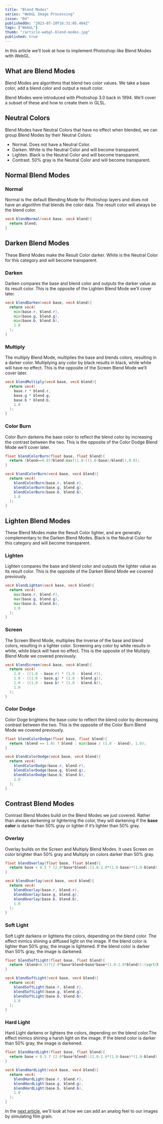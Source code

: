 ```yaml
---
title: "Blend Modes"
series: "WebGL Image Processing"
issue: "04"
publishedOn: "2023-07-10T16:31:05.404Z"
tags: ["WebGL"]
thumb: "/article-webgl-blend-modes.jpg"
published: true
---
```


<WebGLImageProcessingIntro />

In this article we’ll look at how to implement Photoshop-like Blend Modes with WebGL.

## What are Blend Modes

Blend Modes are algorithms that blend two color values. We take a base color, add a blend color and output a result color.  

Blend Modes were introduced with Photoshop 3.0 back in 1994. We’ll cover a subset of these and how to create them in GLSL.

## Neutral Colors

Blend Modes have Neutral Colors that have no effect when blended, we can group Blend Modes by their Neutral Colors:
- Normal. Does not have a Neutral Color.
- Darken. White is the Neutral Color and will become transparent.
- Lighten. Black is the Neutral Color and will become transparent.
- Contrast. 50% gray is the Neutral Color and will become transparent.

## Normal Blend Modes

### Normal

Normal is the default Blending Mode for Photoshop layers and does not have an algorithm that blends the color data. The result color will always be the blend color.

<Dither step="blend-normal" />

```glsl
vec4 blendNormal(vec4 base, vec4 blend){
  return blend;
}
```

## Darken Blend Modes

These Blend Modes make the Result Color darker. White is the Neutral Color for this category and will become transparent.

### Darken

Darken compares the base and blend color and outputs the darker value as its result color. This is the opposite of the Lighten Blend Mode we’ll cover later.

<Dither step="blend-darken" />

```glsl 
vec4 blendDarken(vec4 base, vec4 blend){
  return vec4(
    min(base.r, blend.r),
    min(base.g, blend.g),
    min(base.b, blend.b),
    1.0
  );
}
```

### Multiply

The multiply Blend Mode, multiplies the base and blends colors, resulting in a darker color. Multiplying any color by black results in black, while white will have no effect. This is the opposite of the Screen Blend Mode we’ll cover later.

<Dither step="blend-multiply" />

```glsl 
vec4 blendMultiply(vec4 base, vec4 blend){
  return vec4(
    base.r * blend.r,
    base.g * blend.g,
    base.b * blend.b,
    1.0
  );
}
```

### Color Burn

Color Burn darkens the base color to reflect the blend color by increasing the contrast between the two. This is the opposite of the Color Dodge Blend Mode we’ll cover later.

<Dither step="blend-color-burn" />

```glsl 
float blendColorBurn(float base, float blend){
  return (blend==0.0)?blend:max((1.0-((1.0-base)/blend)),0.0);
}

vec4 blendColorBurn(vec4 base, vec4 blend){
  return vec4(
    blendColorBurn(base.r, blend.r),
    blendColorBurn(base.g, blend.g),
    blendColorBurn(base.b, blend.b),
    1.0
  );
}
```

## Lighten Blend Modes

These Blend Modes make the Result Color lighter, and are generally complementary to the Darken Blend Modes. Black is the Neutral Color for this category and will become transparent.

### Lighten

Lighten compares the base and blend color and outputs the lighter value as its result color. This is the opposite of the Darken Blend Mode we covered previously.

<Dither step="blend-lighten" />

```glsl 
vec4 blendLighten(vec4 base, vec4 blend){
  return vec4(
    max(base.r, blend.r),
    max(base.g, blend.g),
    max(base.b, blend.b),
    1.0
  );
}
```

### Screen

The Screen Blend Mode, multiplies the inverse of the base and blend colors, resulting in a lighter color. Screening any color by white results in white, while black will have no effect. This is the opposite of the Multiply Blend Mode we covered previously.

<Dither step="blend-screen" />

```glsl 
vec4 blendScreen(vec4 base, vec4 blend){
  return vec4(
    1.0 - ((1.0 - base.r) * (1.0 - blend.r)),
    1.0 - ((1.0 - base.g) * (1.0 - blend.g)),
    1.0 - ((1.0 - base.b) * (1.0 - blend.b)),
    1.0
  );
}
```

### Color Dodge

Color Doge brightens the base color to  reflect the blend color by decreasing contrast between the two. This is the opposite of the Color Burn Blend Mode we covered previously.

<Dither step="blend-color-dodge" />

```glsl 
float blendColorDodge(float base, float blend){
  return (blend == 1.0) ? blend : min(base / (1.0 - blend), 1.0);
}

vec4 blendColorDodge(vec4 base, vec4 blend){
  return vec4(
    blendColorDodge(base.r, blend.r),
    blendColorDodge(base.g, blend.g),
    blendColorDodge(base.b, blend.b),
    1.0
  );
}
```

## Contrast Blend Modes

Contrast Blend Modes build on the Blend Modes we just covered. Rather than always darkening or lightening the color, they will darkening if the **base color** is darker than 50% gray or lighter if it’s lighter than 50% gray.

### Overlay

Overlay builds on the Screen and Multiply Blend Modes. It uses Screen on color brighter than 50% gray and Multiply on colors darker than 50% gray. 

<Dither step="blend-overlay" />

```glsl 
float blendOverlay(float base, float blend){
  return base < 0.5 ? (2.0*base*blend):(1.0-2.0*(1.0-base)*(1.0-blend));
}

vec4 blendOverlay(vec4 base, vec4 blend){
  return vec4(
    blendOverlay(base.r, blend.r),
    blendOverlay(base.g, blend.g),
    blendOverlay(base.b, blend.b),
    1.0
  );
}
```

### Soft Light

Soft Light darkens or lightens the colors, depending on the blend color. The effect mimics shining a diffused light on the image. If the blend color is lighter than 50% gray, the image is lightened. If the blend color is darker than 50% gray, the image is darkened.

<Dither step="blend-soft-light" />

```glsl 
float blendSoftLight(float base, float blend){
  return (blend<0.5)?(2.0*base*blend+base*base*(1.0-2.0*blend)):(sqrt(base)*(2.0*blend-1.0)+2.0*base*(1.0-blend));
}

vec4 blendSoftLight(vec4 base, vec4 blend){
  return vec4(
    blendSoftLight(base.r, blend.r),
    blendSoftLight(base.g, blend.g),
    blendSoftLight(base.b, blend.b),
    1.0
  );
}
```

### Hard Light

Hard Light darkens or lightens the colors, depending on the blend color.The effect mimics shining a harsh light on the image. If the blend color is darker than 50% gray, the image is darkened.

<Dither step="blend-hard-light" />

```glsl 
float blendHardLight(float base, float blend){
  return base < 0.5 ? (2.0*base*blend):(1.0-2.0*(1.0-base)*(1.0-blend));
}

vec4 blendHardLight(vec4 base, vec4 blend){
  return vec4(
    blendHardLight(base.r, blend.r),
    blendHardLight(base.g, blend.g),
    blendHardLight(base.b, blend.b),
    1.0
  );
}
```

In the [next article](/p/webgl-film-grain), we'll look at how we can add an analog feel to our images by simulating film grain.

<ArticlePreview slug="webgl-film-grain" />
